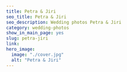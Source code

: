 ---
title: Petra & Jiri
seo_title: Petra & Jiri
seo_description: Wedding photos Petra & Jiri
category: wedding-photos
show_in_main_page: yes
slug: petra-jiri
link:
hero_image:
  image: "./cover.jpg"
  alt: "Petra & Jiri"
---
